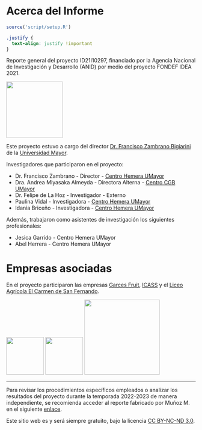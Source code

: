 # Acerca del Informe {.unnumbered}

```r
source('script/setup.R')
```

```css
.justify {
  text-align: justify !important
}
```

::: justify
Reporte general del proyecto ID21I10297, financiado por la Agencia Nacional de Investigación y Desarrollo (ANID) por medio del proyecto FONDEF IDEA 2021.

![](imgs/logo ANID digital.png){width=150 fig-align='center'}

Este proyecto estuvo a cargo del director [Dr. Francisco Zambrano Bigiarini](https://francisco-zambrano.cl) de la [Universidad Mayor](https://www.umayor.cl).

Investigadores que participaron en el proyecto:

-   Dr. Francisco Zambrano - Director - [Centro Hemera UMayor](https://hemera.umayor.cl)
-   Dra. Andrea Miyasaka Almeyda - Directora Alterna - [Centro CGB UMayor](https://cgb.umayor.cl)
-   Dr. Felipe de La Hoz - Investigador - Externo
-   Paulina Vidal - Investigadora - [Centro Hemera UMayor](https://hemera.umayor.cl)
-   Idania Briceño - Investigadora - [Centro Hemera UMayor](https://hemera.umayor.cl)

Además, trabajaron como asistentes de investigación los siguientes profesionales:

-   Jesica Garrido - Centro Hemera UMayor
-   Abel Herrera - Centro Hemera UMayor

# Empresas asociadas

En el proyecto participaron las empresas [Garces Fruit](https://garcesfruit.com/), [ICASS](https://icass.cl/) y el [Liceo Agrícola El Carmen de San Fernando](https://www.liceoagricolaelcarmen.cl/).

![](imgs/garces_logo.png){width=100}
![](imgs/liceo-agricola-el-carmen.png){width=100}
![](imgs/thumbnail_LogoIcass_FINAL.jpg){width=200}



---

Para revisar los procedimientos específicos empleados o analizar los resultados del proyecto durante la temporada 2022-2023 de manera independiente, se recomienda acceder al reporte fabricado por Muñoz M. en el siguiente [enlace](https://mherreradiaz.github.io/reporte_general/static/anexos/01_reporte_calidad_produccion.pdf){target="_blank"}.

Este sitio web es y será siempre gratuito, bajo la licencia [CC BY-NC-ND 3.0](https://creativecommons.org/licenses/by-nc-nd/3.0/us/).
:::
